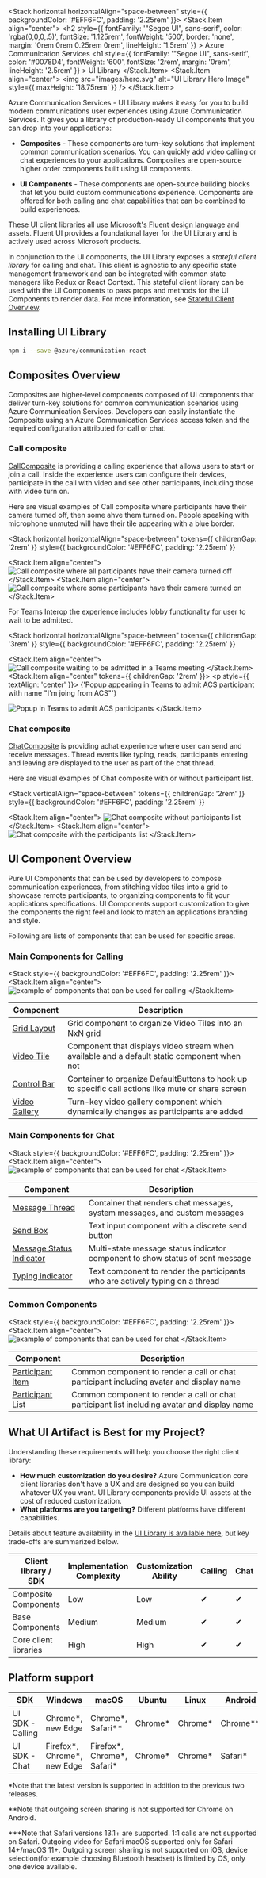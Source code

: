 
<Meta id="overview" title="Overview" />

<Stack horizontal horizontalAlign="space-between" style={{ backgroundColor: '#EFF6FC', padding: '2.25rem' }}>
  <Stack.Item align="center">
    <h2
      style={{
        fontFamily: '"Segoe UI", sans-serif',
        color: 'rgba(0,0,0,.5)',
        fontSize: '1.125rem',
        fontWeight: '500',
        border: 'none',
        margin: '0rem 0rem 0.25rem 0rem',
        lineHeight: '1.5rem'
      }}
    >
      Azure Communication Services
    </h2>
    <h1
      style={{
        fontFamily: '"Segoe UI", sans-serif',
        color: '#0078D4',
        fontWeight: '600',
        fontSize: '2rem',
        margin: '0rem',
        lineHeight: '2.5rem'
      }}
    >
      UI Library
    </h1>
  </Stack.Item>
  <Stack.Item align="center">
    <img src="images/hero.svg" alt="UI Library Hero Image" style={{ maxHeight: '18.75rem' }} />
  </Stack.Item>
</Stack>

Azure Communication Services - UI Library makes it easy for you to build modern communications user experiences using Azure Communication Services.
It gives you a library of production-ready UI components that you can drop into your applications:

- **Composites** - These components are turn-key solutions that implement common communication scenarios.
  You can quickly add video calling or chat experiences to your applications.
  Composites are open-source higher order components built using UI components.

- **UI Components** - These components are open-source building blocks that let you build custom communications experience.
  Components are offered for both calling and chat capabilities that can be combined to build experiences.

These UI client libraries all use [Microsoft's Fluent design language](https://developer.microsoft.com/fluentui/) and assets. Fluent UI provides a foundational layer for the UI Library and is actively used across Microsoft products.

In conjunction to the UI components, the UI Library exposes a _stateful client library_ for calling and chat.
This client is agnostic to any specific state management framework and can be integrated with common state managers like Redux or React Context.
This stateful client library can be used with the UI Components to pass props and methods for the UI Components to render data.
For more information, see [Stateful Client Overview](./?path=/story/statefulclient-overview--page).

## Installing UI Library

```bash
npm i --save @azure/communication-react
```

## Composites Overview

Composites are higher-level components composed of UI components that deliver turn-key solutions for common communication scenarios using Azure Communication Services.
Developers can easily instantiate the Composite using an Azure Communication Services access token and the required configuration attributed for call or chat.

### Call composite

[CallComposite](./?path=/story/composites-call-basicexample--basic-example) is providing a calling experience that allows users to start or join a call. Inside the experience users can configure their
devices, participate in the call with video and see other participants, including those with video turn on.

Here are visual examples of Call composite where participants have their camera turned off, then some ahve them turned on.
People speaking with microphone unmuted will have their tile appearing with a blue border.

<Stack
  horizontal
  horizontalAlign="space-between"
  tokens={{ childrenGap: '2rem' }}
  style={{ backgroundColor: '#EFF6FC', padding: '2.25rem' }}
>
  <Stack.Item align="center">
    <img
      src="images/callComposite_CamerasOff.png"
      alt="Call composite where all participants have their camera turned off"
    />
  </Stack.Item>
  <Stack.Item align="center">
    <img
      src="images/callComposite_CamerasOn.png"
      alt="Call composite where some participants have their camera turned on"
    />
  </Stack.Item>
</Stack>

For Teams Interop the experience includes lobby functionality for user to wait to be admitted.

<Stack
  horizontal
  horizontalAlign="space-between"
  tokens={{ childrenGap: '3rem' }}
  style={{ backgroundColor: '#EFF6FC', padding: '2.25rem' }}
>
  <Stack.Item align="center">
    <img
      src="images/callComposite_TeamsInterop_WaitingLobby.png"
      alt="Call composite waiting to be admitted in a Teams meeting"
    />
  </Stack.Item>
  <Stack.Item align="center" tokens={{ childrenGap: '2rem' }}>
    <p style={{ textAlign: 'center' }}>
      {'Popup appearing in Teams to admit ACS participant with name "I\'m joing from ACS"'}
    </p>
    <img
      src="images/callComposite_TeamsInterop_AdmissionFromTeams.png"
      alt="Popup in Teams to admit ACS participants"
    />
  </Stack.Item>
</Stack>

### Chat composite

[ChatComposite](./?path=/story/composites-chat-basicexample--basic-example) is providing achat experience where user can send and receive
messages. Thread events like typing, reads, participants entering and leaving are displayed to the user as part of the chat thread.

Here are visual examples of Chat composite with or without participant list.

<Stack
  verticalAlign="space-between"
  tokens={{ childrenGap: '2rem' }}
  style={{ backgroundColor: '#EFF6FC', padding: '2.25rem' }}
>
  <Stack.Item align="center">
    <img src="images/chatComposite_WithParticipantsList.png" alt="Chat composite without participants list" />
  </Stack.Item>
  <Stack.Item align="center">
    <img src="images/chatComposite_NoParticipantsList.png" alt="Chat composite with the participants list" />
  </Stack.Item>
</Stack>

## UI Component Overview

Pure UI Components that can be used by developers to compose communication experiences, from stitching video tiles into a grid to showcase remote participants, to organizing components to fit your applications specifications.
UI Components support customization to give the components the right feel and look to match an applications branding and style.

Following are lists of components that can be used for specific areas.

### Main Components for Calling

<Stack style={{ backgroundColor: '#EFF6FC', padding: '2.25rem' }}>
  <Stack.Item align="center">
    <img src="images/components_calling.png" alt="example of components that can be used for calling" />
  </Stack.Item>
</Stack>

| Component                                                                 | Description                                                                                        |
| ------------------------------------------------------------------------- | -------------------------------------------------------------------------------------------------- |
| [Grid Layout](./?path=/story/ui-components-gridlayout--grid-layout)       | Grid component to organize Video Tiles into an NxN grid                                            |
| [Video Tile](./?path=/story/ui-components-videotile--video-tile)          | Component that displays video stream when available and a default static component when not        |
| [Control Bar](./?path=/story/ui-components-controlbar--control-bar)       | Container to organize DefaultButtons to hook up to specific call actions like mute or share screen |
| [Video Gallery](./?path=/story/ui-components-videogallery--video-gallery) | Turn-key video gallery component which dynamically changes as participants are added               |

### Main Components for Chat

<Stack style={{ backgroundColor: '#EFF6FC', padding: '2.25rem' }}>
  <Stack.Item align="center">
    <img src="images/components_chat.png" alt="example of components that can be used for chat" />
  </Stack.Item>
</Stack>

| Component                                                                                                 | Description                                                                   |
| --------------------------------------------------------------------------------------------------------- | ----------------------------------------------------------------------------- |
| [Message Thread](./?path=/story/ui-components-messagethread--message-thread)                              | Container that renders chat messages, system messages, and custom messages    |
| [Send Box](./?path=/story/ui-components-sendbox--send-box)                                                | Text input component with a discrete send button                              |
| [Message Status Indicator](./?path=/story/ui-components-messagestatusindicator--message-status-indicator) | Multi-state message status indicator component to show status of sent message |
| [Typing indicator](./?path=/story/ui-components-typingindicator--typing-indicator)                        | Text component to render the participants who are actively typing on a thread |

### Common Components

<Stack style={{ backgroundColor: '#EFF6FC', padding: '2.25rem' }}>
  <Stack.Item align="center">
    <img src="images/components_common.png" alt="example of components that can be used for chat" />
  </Stack.Item>
</Stack>

| Component                                                                          | Description                                                                                  |
| ---------------------------------------------------------------------------------- | -------------------------------------------------------------------------------------------- |
| [Participant Item](./?path=/story/ui-components-participantitem--participant-item) | Common component to render a call or chat participant including avatar and display name      |
| [Participant List](./?path=/story/ui-components-participantlist--participant-list) | Common component to render a call or chat participant list including avatar and display name |

## What UI Artifact is Best for my Project?

Understanding these requirements will help you choose the right client library:

- **How much customization do you desire?** Azure Communication core client libraries don't have a UX and are designed so you can build whatever UX you want. UI Library components provide UI assets at the cost of reduced customization.
- **What platforms are you targeting?** Different platforms have different capabilities.

Details about feature availability in the [UI Library is available here](./?path=/story/usecases--page), but key trade-offs are summarized below.

| Client library / SDK  | Implementation Complexity | Customization Ability | Calling | Chat | [Teams Interop](https://docs.microsoft.com/azure/communication-services/concepts/teams-interop) |
| --------------------- | ------------------------- | --------------------- | ------- | ---- | ----------------------------------------------------------------------------------------------- |
| Composite Components  | Low                       | Low                   | ✔       | ✔    | ✔                                                                                               |
| Base Components       | Medium                    | Medium                | ✔       | ✔    | ✔                                                                                               |
| Core client libraries | High                      | High                  | ✔       | ✔    | ✔                                                                                               |

## Platform support

| SDK              | Windows                       | macOS                         | Ubuntu   | Linux    | Android    | iOS          |
| ---------------- | ----------------------------- | ----------------------------- | -------- | -------- | ---------- | ------------ |
| UI SDK - Calling | Chrome\*, new Edge            | Chrome\*, Safari\*\*          | Chrome\* | Chrome\* | Chrome\*\* | Safari\*\*\* |
| UI SDK - Chat    | Firefox\*, Chrome\*, new Edge | Firefox\*, Chrome\*, Safari\* | Chrome\* | Chrome\* | Safari\*   |

\*Note that the latest version is supported in addition to the
previous two releases.

\*\*Note that outgoing screen sharing is not supported for Chrome on Android.

\*\*\*Note that Safari versions 13.1+ are supported. 1:1 calls are not supported on Safari. Outgoing video for Safari
macOS supported only for Safari 14+/macOS 11+. Outgoing screen sharing
is not supported on iOS, device selection(for example choosing Bluetooth headset) is limited by OS, only one device available.
